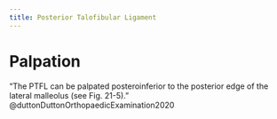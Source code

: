```yaml
---
title: Posterior Talofibular Ligament
---
```



# Palpation

"The PTFL can be palpated posteroinferior to the posterior edge of the lateral malleolus (see Fig. 21-5)." @duttonDuttonOrthopaedicExamination2020 